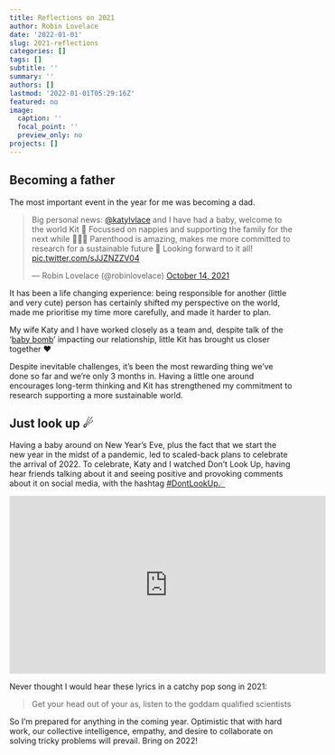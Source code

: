 ```yaml
---
title: Reflections on 2021
author: Robin Lovelace
date: '2022-01-01'
slug: 2021-reflections
categories: []
tags: []
subtitle: ''
summary: ''
authors: []
lastmod: '2022-01-01T05:29:16Z'
featured: no
image:
  caption: ''
  focal_point: ''
  preview_only: no
projects: []
---
```


## Becoming a father

The most important event in the year for me was becoming a dad.


<blockquote class="twitter-tweet"><p lang="en" dir="ltr">Big personal news: <a href="https://twitter.com/katylvlace?ref_src=twsrc%5Etfw">@katylvlace</a> and I have had a baby, welcome to the world Kit 🎉 Focussed on nappies and supporting the family for the next while 💚💚💚 Parenthood is amazing, makes me more committed to research for a sustainable future 🌱 Looking forward to it all! <a href="https://t.co/sJJZNZZV04">pic.twitter.com/sJJZNZZV04</a></p>&mdash; Robin Lovelace (@robinlovelace) <a href="https://twitter.com/robinlovelace/status/1448594909376696322?ref_src=twsrc%5Etfw">October 14, 2021</a></blockquote> <script async src="https://platform.twitter.com/widgets.js" charset="utf-8"></script> 

It has been a life changing experience: being responsible for another (little and very cute) person has certainly shifted my perspective on the world, made me prioritise my time more carefully, and made it harder to plan.

My wife Katy and I have worked closely as a team and, despite talk of the '[baby bomb](https://www.goodreads.com/en/book/show/54670274-baby-bomb)' impacting our relationship, little Kit has brought us closer together ♥

Despite inevitable challenges, it's been the most rewarding thing we've done so far and we're only 3 months in.
Having a little one around encourages long-term thinking and Kit has strengthened my commitment to research supporting a more sustainable world.

## Just look up ☄

Having a baby around on New Year's Eve, plus the fact that we start the new year in the midst of a pandemic, led to scaled-back plans to celebrate the arrival of 2022.
To celebrate, Katy and I watched Don't Look Up, having hear friends talking about it and seeing positive and provoking comments about it on social media, with the hashtag [#DontLookUp☄](https://twitter.com/hashtag/DontLookUp)

<iframe width="560" height="315" src="https://www.youtube.com/embed/wFeZ2EOc8KY?controls=0" title="YouTube video player" frameborder="0" allow="accelerometer; autoplay; clipboard-write; encrypted-media; gyroscope; picture-in-picture" allowfullscreen></iframe>

Never thought I would hear these lyrics in a catchy pop song in 2021:

> Get your head out of your as, listen to the goddam qualified scientists

So I'm prepared for anything in the coming year.
Optimistic that with hard work, our collective intelligence, empathy, and desire to collaborate on solving tricky problems will prevail.
Bring on 2022!
